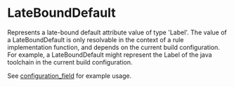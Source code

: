 <html devsite>
<head>
  <meta name="project_path" value="/_project.yaml">
  <meta name="book_path" value="/versions/6.4.0/_book.yaml">
</head>
<body>

<h1 class="page-title" id="modules.LateBoundDefault">LateBoundDefault</h1>

<!-- {% raw %} -->

Represents a late-bound default attribute value of type 'Label'. The value of a LateBoundDefault is only resolvable in the context of a rule implementation function, and depends on the current build configuration. For example, a LateBoundDefault might represent the Label of the java toolchain in the current build configuration. <p>See <a href="globals.html#configuration_field">configuration_field</a> for example usage.



</body>
</html>

<!-- {% endraw %} -->

